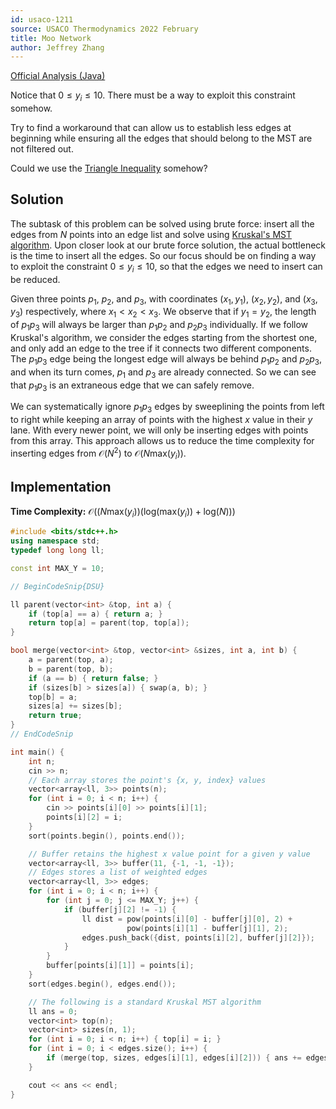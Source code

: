 ```yaml
---
id: usaco-1211
source: USACO Thermodynamics 2022 February
title: Moo Network
author: Jeffrey Zhang
---
```


[Official Analysis (Java)](http://usaco.org/current/data/sol_prob3_thermodynamics_feb22.html)

<Spoiler title="Hint 1">

Notice that $0 \le y_i \le 10$. There must be a way to exploit this constraint somehow.

</Spoiler>

<Spoiler title="Hint 2">

Try to find a workaround that can allow us to establish less edges at beginning while ensuring all the edges that should belong to the MST are not filtered out.

</Spoiler>

<Spoiler title="Hint 3">

Could we use the [Triangle Inequality](https://en.wikipedia.org/wiki/Triangle_inequality) somehow?

</Spoiler>

<Spoiler title="Solution">

## Solution

The subtask of this problem can be solved using brute force: insert all the edges from $N$ points into an edge list and solve using [Kruskal's MST algorithm](https://usaco.guide/thermodynamics/mst#kruskals). Upon closer look at our brute force solution, the actual bottleneck is the time to insert all the edges.
So our focus should be on finding a way to exploit the constraint $0 \le y_i \le 10$, so that the edges we need to insert can be reduced.

Given three points $p_1$, $p_2$, and $p_3$, with coordinates $(x_1, y_1)$, $(x_2, y_2)$, and $(x_3, y_3)$ respectively, where $x_1 < x_2 < x_3$. We observe that if $y_1 = y_2$, the length of $p_1 p_3$ will always be larger than $p_1 p_2$ and $p_2 p_3$ individually. If we follow Kruskal's algorithm, we consider the edges starting from the shortest one, and only add an edge to the tree if it connects two different components. The $p_1 p_3$ edge being the longest edge will always be behind $p_1 p_2$ and $p_2 p_3$, and when its turn comes, $p_1$ and $p_3$ are already connected. So we can see that $p_1 p_3$ is an extraneous edge that we can safely remove.

We can systematically ignore $p_1 p_3$ edges by sweeplining the points from left to right while keeping an array of points with the highest $x$ value in their $y$ lane. With every newer point, we will only be inserting edges with points from this array. This approach allows us to reduce the time complexity for inserting edges from $\mathcal{O}(N^2)$ to $\mathcal{O}(N\text{max}(y_i))$.

## Implementation

**Time Complexity:** $\mathcal{O}((N\text{max}(y_i))(\text{log}(\text{max}(y_i))+\text{log}(N)))$

<LanguageSection>
<CPPSection>

```cpp
#include <bits/stdc++.h>
using namespace std;
typedef long long ll;

const int MAX_Y = 10;

// BeginCodeSnip{DSU}

ll parent(vector<int> &top, int a) {
	if (top[a] == a) { return a; }
	return top[a] = parent(top, top[a]);
}

bool merge(vector<int> &top, vector<int> &sizes, int a, int b) {
	a = parent(top, a);
	b = parent(top, b);
	if (a == b) { return false; }
	if (sizes[b] > sizes[a]) { swap(a, b); }
	top[b] = a;
	sizes[a] += sizes[b];
	return true;
}
// EndCodeSnip

int main() {
	int n;
	cin >> n;
	// Each array stores the point's {x, y, index} values
	vector<array<ll, 3>> points(n);
	for (int i = 0; i < n; i++) {
		cin >> points[i][0] >> points[i][1];
		points[i][2] = i;
	}
	sort(points.begin(), points.end());

	// Buffer retains the highest x value point for a given y value
	vector<array<ll, 3>> buffer(11, {-1, -1, -1});
	// Edges stores a list of weighted edges
	vector<array<ll, 3>> edges;
	for (int i = 0; i < n; i++) {
		for (int j = 0; j <= MAX_Y; j++) {
			if (buffer[j][2] != -1) {
				ll dist = pow(points[i][0] - buffer[j][0], 2) +
				          pow(points[i][1] - buffer[j][1], 2);
				edges.push_back({dist, points[i][2], buffer[j][2]});
			}
		}
		buffer[points[i][1]] = points[i];
	}
	sort(edges.begin(), edges.end());

	// The following is a standard Kruskal MST algorithm
	ll ans = 0;
	vector<int> top(n);
	vector<int> sizes(n, 1);
	for (int i = 0; i < n; i++) { top[i] = i; }
	for (int i = 0; i < edges.size(); i++) {
		if (merge(top, sizes, edges[i][1], edges[i][2])) { ans += edges[i][0]; }
	}

	cout << ans << endl;
}
```

</CPPSection>

</LanguageSection>

</Spoiler>
